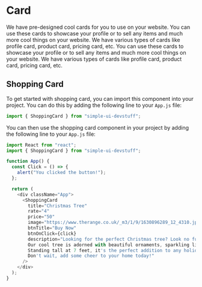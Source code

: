 # Card

We have pre-designed cool cards for you to use on your website. You can use these cards to showcase your profile or to sell any items and much more cool things on your website. We have various types of cards like profile card, product card, pricing card, etc. You can use these cards to showcase your profile or to sell any items and much more cool things on your website. We have various types of cards like profile card, product card, pricing card, etc.

## Shopping Card

To get started with shopping card, you can import this component into your project. You can do this by adding the following line to your `App.js` file:

```js filename="App.js" copy {1}
import { ShoppingCard } from "simple-ui-devstuff";
```

You can then use the shopping card component in your project by adding the following line to your `App.js` file:

```js filename="App.js" copy
import React from "react";
import { ShoppingCard } from "simple-ui-devstuff";

function App() {
  const Click = () => {
    alert("You clicked the button!");
  };

  return (
    <div className="App">
      <ShoppingCard
        title="Christmas Tree"
        rate="4"
        price="50"
        image="https://www.therange.co.uk/_m3/1/9/1630896289_12_4310.jpg"
        btnTitle="Buy Now"
        btnOnClick={click}
        description="Looking for the perfect Christmas tree? Look no further! 
        Our cool tree is adorned with beautiful ornaments, sparkling lights, and a star on top.
        Standing tall at 7 feet, it's the perfect addition to any holiday decor. 
        Don't wait, add some cheer to your home today!"
      />
    </div>
  );
}
```

